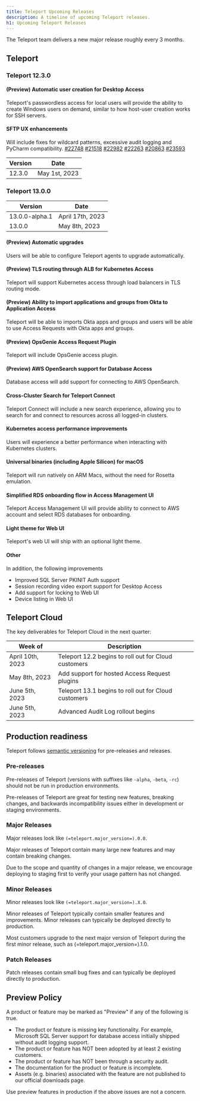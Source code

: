 ```yaml
---
title: Teleport Upcoming Releases
description: A timeline of upcoming Teleport releases.
h1: Upcoming Teleport Releases
---
```


The Teleport team delivers a new major release roughly every 3 months.

## Teleport

### Teleport 12.3.0

#### (Preview) Automatic user creation for Desktop Access

Teleport's passwordless access for local users will provide the ability to create
Windows users on demand, similar to how host-user creation works for SSH servers.

#### SFTP UX enhancements

Will include fixes for wildcard patterns, excessive audit logging and PyCharm
compatibility. [#22748](https://github.com/gravitational/teleport/issues/22748) [#21518](https://github.com/gravitational/teleport/issues/21518) [#22982](https://github.com/gravitational/teleport/issues/22982) [#22263](https://github.com/gravitational/teleport/issues/22263) [#20863](https://github.com/gravitational/teleport/issues/20863) [#23593](https://github.com/gravitational/teleport/issues/23593)

| Version | Date          |
|---------|---------------|
| 12.3.0  | May 1st, 2023 |

### Teleport 13.0.0

| Version        | Date             |
|----------------|------------------|
| 13.0.0-alpha.1 | April 17th, 2023 |
| 13.0.0         | May 8th, 2023    |

#### (Preview) Automatic upgrades

Users will be able to configure Teleport agents to upgrade automatically.

#### (Preview) TLS routing through ALB for Kubernetes Access

Teleport will support Kubernetes access through load balancers in TLS routing mode.

#### (Preview) Ability to import applications and groups from Okta to Application Access

Teleport will be able to imports Okta apps and groups and users will be able to use
Access Requests with Okta apps and groups.

#### (Preview) OpsGenie Access Request Plugin

Teleport will include OpsGenie access plugin.

#### (Preview) AWS OpenSearch support for Database Access

Database access will add support for connecting to AWS OpenSearch.

#### Cross-Cluster Search for Teleport Connect

Teleport Connect will include a new search experience, allowing you to search for and connect to resources
across all logged-in clusters.

#### Kubernetes access performance improvements

Users will experience a better performance when interacting with Kubernetes clusters.

#### Universal binaries (including Apple Silicon) for macOS

Teleport will run natively on ARM Macs, without the need for Rosetta emulation.

#### Simplified RDS onboarding flow in Access Management UI

Teleport Access Management UI will provide ability to connect to AWS account and select RDS databases
for onboarding.

#### Light theme for Web UI

Teleport's web UI will ship with an optional light theme.

#### Other

In addition, the following improvements

- Improved SQL Server PKINIT Auth support
- Session recording video export support for Desktop Access
- Add support for locking to Web UI
- Device listing in Web UI

## Teleport Cloud

The key deliverables for Teleport Cloud in the next quarter:

| Week of          | Description                                          |
|------------------|------------------------------------------------------|
| April 10th, 2023 | Teleport 12.2 begins to roll out for Cloud customers |
| May 8th, 2023    | Add support for hosted Access Request plugins        |
| June 5th, 2023   | Teleport 13.1 begins to roll out for Cloud customers |
| June 5th, 2023   | Advanced Audit Log rollout begins                    | 

## Production readiness

Teleport follows [semantic versioning](https://semver.org) for pre-releases and
releases.

### Pre-releases

Pre-releases of Teleport (versions with suffixes like `-alpha`, `-beta`, `-rc`)
should not be run in production environments.

Pre-releases of Teleport are great for testing new features, breaking changes,
and backwards incompatibility issues either in development or staging
environments.

### Major Releases

Major releases look like `(=teleport.major_version=).0.0`.

Major releases of Teleport contain many large new features and may contain
breaking changes.

Due to the scope and quantity of changes in a major release, we encourage
deploying to staging first to verify your usage pattern has not changed.

### Minor Releases

Minor releases look like `(=teleport.major_version=).X.0`.

Minor releases of Teleport typically contain smaller features and improvements.
Minor releases can typically be deployed directly to production.

Most customers upgrade to the next major version of Teleport during the first
minor release, such as (=teleport.major_version=).1.0.

### Patch Releases

Patch releases contain small bug fixes and can typically be deployed directly
to production.

## Preview Policy

A product or feature may be marked as "Preview" if any of the following is
true.

- The product or feature is missing key functionality. For example, Microsoft
  SQL Server support for database access initially shipped without audit
  logging support.
- The product or feature has NOT been adopted by at least 2 existing customers.
- The product or feature has NOT been through a security audit.
- The documentation for the product or feature is incomplete.
- Assets (e.g. binaries) associated with the feature are not published to our
  official downloads page.

Use preview features in production if the above issues are not a concern.
